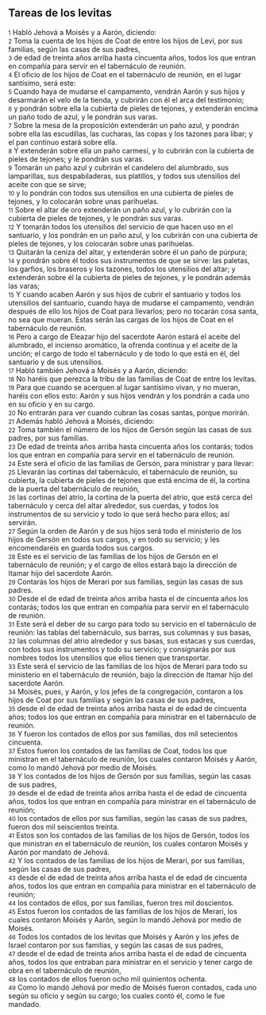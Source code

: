 == Tareas de los levitas  ==

{{anchor|1}} <small>1</small> Habló Jehová a Moisés y a Aarón, diciendo:<br>
{{anchor|2}} <small>2</small> Toma la cuenta de los hijos de Coat de entre los hijos de Leví, por sus familias, según las casas de sus padres,<br>
{{anchor|3}} <small>3</small> de edad de treinta años arriba hasta cincuenta años, todos los que entran en compañía para servir en el tabernáculo de reunión.<br>
{{anchor|4}} <small>4</small> El oficio de los hijos de Coat en el tabernáculo de reunión, en el lugar santísimo, será este:<br>
{{anchor|5}} <small>5</small> Cuando haya de mudarse el campamento, vendrán Aarón y sus hijos y desarmarán el velo de la tienda, y cubrirán con él el arca del testimonio;<br>
{{anchor|6}} <small>6</small> y pondrán sobre ella la cubierta de pieles de tejones, y extenderán encima un paño todo de azul, y le pondrán sus varas.<br>
{{anchor|7}} <small>7</small> Sobre la mesa de la proposición extenderán un paño azul, y pondrán sobre ella las escudillas, las cucharas, las copas y los tazones para libar; y el pan continuo estará sobre ella.<br>
{{anchor|8}} <small>8</small> Y extenderán sobre ella un paño carmesí, y lo cubrirán con la cubierta de pieles de tejones; y le pondrán sus varas.<br>
{{anchor|9}} <small>9</small> Tomarán un paño azul y cubrirán el candelero del alumbrado, sus lamparillas, sus despabiladeras, sus platillos, y todos sus utensilios del aceite con que se sirve;<br>
{{anchor|10}} <small>10</small> y lo pondrán con todos sus utensilios en una cubierta de pieles de tejones, y lo colocarán sobre unas parihuelas.<br>
{{anchor|11}} <small>11</small> Sobre el altar de oro extenderán un paño azul, y lo cubrirán con la cubierta de pieles de tejones, y le pondrán sus varas.<br>
{{anchor|12}} <small>12</small> Y tomarán todos los utensilios del servicio de que hacen uso en el santuario, y los pondrán en un paño azul, y los cubrirán con una cubierta de pieles de tejones, y los colocarán sobre unas parihuelas.<br>
{{anchor|13}} <small>13</small> Quitarán la ceniza del altar, y extenderán sobre él un paño de púrpura;<br>
{{anchor|14}} <small>14</small> y pondrán sobre él todos sus instrumentos de que se sirve: las paletas, los garfios, los braseros y los tazones, todos los utensilios del altar; y extenderán sobre él la cubierta de pieles de tejones, y le pondrán además las varas;<br>
{{anchor|15}} <small>15</small> Y cuando acaben Aarón y sus hijos de cubrir el santuario y todos los utensilios del santuario, cuando haya de mudarse el campamento, vendrán después de ello los hijos de Coat para llevarlos; pero no tocarán cosa santa, no sea que mueran. Estas serán las cargas de los hijos de Coat en el tabernáculo de reunión.<br>
{{anchor|16}} <small>16</small> Pero a cargo de Eleazar hijo del sacerdote Aarón estará el aceite del alumbrado, el incienso aromático, la ofrenda continua y el aceite de la unción; el cargo de todo el tabernáculo y de todo lo que está en él, del santuario y de sus utensilios.<br>
{{anchor|17}} <small>17</small> Habló también Jehová a Moisés y a Aarón, diciendo:<br>
{{anchor|18}} <small>18</small> No haréis que perezca la tribu de las familias de Coat de entre los levitas.<br>
{{anchor|19}} <small>19</small> Para que cuando se acerquen al lugar santísimo vivan, y no mueran, haréis con ellos esto: Aarón y sus hijos vendrán y los pondrán a cada uno en su oficio y en su cargo.<br>
{{anchor|20}} <small>20</small> No entrarán para ver cuando cubran las cosas santas, porque morirán.<br>
{{anchor|21}} <small>21</small> Además habló Jehová a Moisés, diciendo:<br>
{{anchor|22}} <small>22</small> Toma también el número de los hijos de Gersón según las casas de sus padres, por sus familias.<br>
{{anchor|23}} <small>23</small> De edad de treinta años arriba hasta cincuenta años los contarás; todos los que entran en compañía para servir en el tabernáculo de reunión.<br>
{{anchor|24}} <small>24</small> Este será el oficio de las familias de Gersón, para ministrar y para llevar:<br>
{{anchor|25}} <small>25</small> Llevarán las cortinas del tabernáculo, el tabernáculo de reunión, su cubierta, la cubierta de pieles de tejones que está encima de él, la cortina de la puerta del tabernáculo de reunión,<br>
{{anchor|26}} <small>26</small> las cortinas del atrio, la cortina de la puerta del atrio, que está cerca del tabernáculo y cerca del altar alrededor, sus cuerdas, y todos los instrumentos de su servicio y todo lo que será hecho para ellos; así servirán.<br>
{{anchor|27}} <small>27</small> Según la orden de Aarón y de sus hijos será todo el ministerio de los hijos de Gersón en todos sus cargos, y en todo su servicio; y les encomendaréis en guarda todos sus cargos.<br>
{{anchor|28}} <small>28</small> Este es el servicio de las familias de los hijos de Gersón en el tabernáculo de reunión; y el cargo de ellos estará bajo la dirección de Itamar hijo del sacerdote Aarón.<br>
{{anchor|29}} <small>29</small> Contarás los hijos de Merari por sus familias, según las casas de sus padres.<br>
{{anchor|30}} <small>30</small> Desde el de edad de treinta años arriba hasta el de cincuenta años los contarás; todos los que entran en compañía para servir en el tabernáculo de reunión.<br>
{{anchor|31}} <small>31</small> Este será el deber de su cargo para todo su servicio en el tabernáculo de reunión: las tablas del tabernáculo, sus barras, sus columnas y sus basas,<br>
{{anchor|32}} <small>32</small> las columnas del atrio alrededor y sus basas, sus estacas y sus cuerdas, con todos sus instrumentos y todo su servicio; y consignarás por sus nombres todos los utensilios que ellos tienen que transportar.<br>
{{anchor|33}} <small>33</small> Este será el servicio de las familias de los hijos de Merari para todo su ministerio en el tabernáculo de reunión, bajo la dirección de Itamar hijo del sacerdote Aarón.<br>
{{anchor|34}} <small>34</small> Moisés, pues, y Aarón, y los jefes de la congregación, contaron a los hijos de Coat por sus familias y según las casas de sus padres,<br>
{{anchor|35}} <small>35</small> desde el de edad de treinta años arriba hasta el de edad de cincuenta años; todos los que entran en compañía para ministrar en el tabernáculo de reunión.<br>
{{anchor|36}} <small>36</small> Y fueron los contados de ellos por sus familias, dos mil setecientos cincuenta.<br>
{{anchor|37}} <small>37</small> Estos fueron los contados de las familias de Coat, todos los que ministran en el tabernáculo de reunión, los cuales contaron Moisés y Aarón, como lo mandó Jehová por medio de Moisés.<br>
{{anchor|38}} <small>38</small> Y los contados de los hijos de Gersón por sus familias, según las casas de sus padres,<br>
{{anchor|39}} <small>39</small> desde el de edad de treinta años arriba hasta el de edad de cincuenta años, todos los que entran en compañía para ministrar en el tabernáculo de reunión;<br>
{{anchor|40}} <small>40</small> los contados de ellos por sus familias, según las casas de sus padres, fueron dos mil seiscientos treinta.<br>
{{anchor|41}} <small>41</small> Estos son los contados de las familias de los hijos de Gersón, todos los que ministran en el tabernáculo de reunión, los cuales contaron Moisés y Aarón por mandato de Jehová.<br>
{{anchor|42}} <small>42</small> Y los contados de las familias de los hijos de Merari, por sus familias, según las casas de sus padres,<br>
{{anchor|43}} <small>43</small> desde el de edad de treinta años arriba hasta el de edad de cincuenta años, todos los que entran en compañía para ministrar en el tabernáculo de reunión;<br>
{{anchor|44}} <small>44</small> los contados de ellos, por sus familias, fueron tres mil doscientos.<br>
{{anchor|45}} <small>45</small> Estos fueron los contados de las familias de los hijos de Merari, los cuales contaron Moisés y Aarón, según lo mandó Jehová por medio de Moisés.<br>
{{anchor|46}} <small>46</small> Todos los contados de los levitas que Moisés y Aarón y los jefes de Israel contaron por sus familias, y según las casas de sus padres,<br>
{{anchor|47}} <small>47</small> desde el de edad de treinta años arriba hasta el de edad de cincuenta años, todos los que entraban para ministrar en el servicio y tener cargo de obra en el tabernáculo de reunión,<br>
{{anchor|48}} <small>48</small> los contados de ellos fueron ocho mil quinientos ochenta.<br>
{{anchor|49}} <small>49</small> Como lo mandó Jehová por medio de Moisés fueron contados, cada uno según su oficio y según su cargo; los cuales contó él, como le fue mandado.<br>
